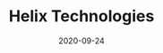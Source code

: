 ---
title: Helix Technologies
category: Partners
status: publish
date: 2020-09-24
slug: Helix is a cloud services company focused on big data, analytics, and AI || Halo Grant recipient (USA)
website: https://www.helixtechnologies.xyz/
twitter:
logo:
featured_img: https://wp.gcap1.iotex.io/wp-content/uploads/2020/10/helix.jpg
telegram:
---